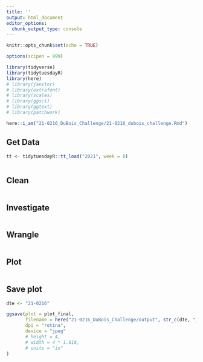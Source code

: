 ```yaml
---
title: ''
output: html_document
editor_options: 
  chunk_output_type: console
---
```


```r
knitr::opts_chunk$set(echo = TRUE)

options(scipen = 999)

library(tidyverse)
library(tidytuesdayR)
library(here)
# library(janitor)
# library(extrafont)
# library(scales)
# library(ggsci)
# library(ggtext)
# library(patchwork)

here::i_am("21-0216_DuBois_Challenge/21-0216_dubois_challenge.Rmd")

```

## Get Data

```r
tt <- tidytuesdayR::tt_load("2021", week = 8)



```

## Clean

```r

```


## Investigate

```r

```

## Wrangle

```r

```


## Plot

```r

```


## Save plot 

```r
dte <- "21-0216"

ggsave(plot = plot_final,
       filename = here("21-0216_DuBois_Challenge/output", str_c(dte, "_.jpeg")),
       dpi = "retina",
       device = "jpeg"
       # height = 4,
       # width = 4 * 1.618,
       # units = "in"
)


```


